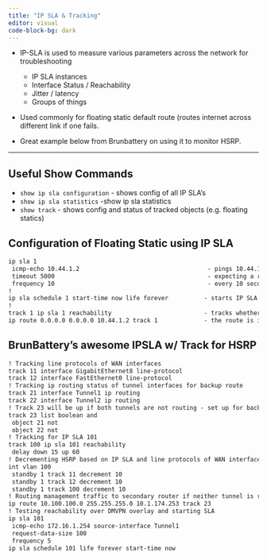 ```yaml
---
title: "IP SLA & Tracking"
editor: visual
code-block-bg: dark
---
```


-   IP-SLA is used to measure various parameters across the network for troubleshooting

    -   IP SLA instances
    -   Interface Status / Reachability
    -   Jitter / latency
    -   Groups of things

-   Used commonly for floating static default route (routes internet across different link if one fails.
-   Great example below from Brunbattery on using it to monitor HSRP.

------------------------------------------------------------------------

## Useful Show Commands

-   `show ip sla configuration` - shows config of all IP SLA's
-   `show ip sla statistics` -show ip sla statistics
-   `show track` - shows config and status of tracked objects (e.g. floating statics)

## Configuration of Floating Static using IP SLA

``` default
ip sla 1 
 icmp-echo 10.44.1.2                                    - pings 10.44.1.2
 timeout 5000                                           - expecting a response within 5000ms
 frequency 10                                           - every 10 seconds
!
ip sla schedule 1 start-time now life forever          - starts IP SLA
!
track 1 ip sla 1 reachability                          - tracks whether ip-sla dest is reachable
ip route 0.0.0.0 0.0.0.0 10.44.1.2 track 1             - the route is installed when Track 1 condition is met
```

## BrunBattery's awesome IPSLA w/ Track for HSRP

``` default
! Tracking line protocols of WAN interfaces
track 11 interface GigabitEthernet8 line-protocol
track 12 interface FastEthernet0 line-protocol
! Tracking ip routing status of tunnel interfaces for backup route
track 21 interface Tunnel1 ip routing
track 22 interface Tunnel2 ip routing
! Track 23 will be up if both tunnels are not routing - set up for backup route to be installed
track 23 list boolean and
 object 21 not
 object 22 not
! Tracking for IP SLA 101
track 100 ip sla 101 reachability
 delay down 15 up 60
! Decrementing HSRP based on IP SLA and line protocols of WAN interfaces
int vlan 100
 standby 1 track 11 decrement 10
 standby 1 track 12 decrement 10
 standby 1 track 100 decrement 10
! Routing management traffic to secondary router if neither tunnel is routing
ip route 10.100.100.0 255.255.255.0 10.1.174.253 track 23
! Testing reachability over DMVPN overlay and starting SLA
ip sla 101
 icmp-echo 172.16.1.254 source-interface Tunnel1
 request-data-size 100
 frequency 5
ip sla schedule 101 life forever start-time now
```
